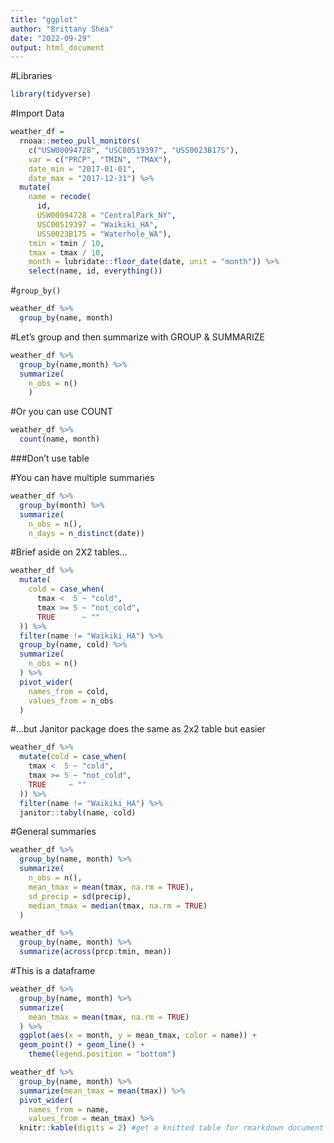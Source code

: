 ```yaml
---
title: "ggplot"
author: "Brittany Shea"
date: "2022-09-29"
output: html_document
---
```


#Libraries
```r
library(tidyverse)
```

#Import Data
```r
weather_df =  
  rnoaa::meteo_pull_monitors(
    c("USW00094728", "USC00519397", "USS0023B17S"),
    var = c("PRCP", "TMIN", "TMAX"), 
    date_min = "2017-01-01",
    date_max = "2017-12-31") %>%
  mutate(
    name = recode(
      id, 
      USW00094728 = "CentralPark_NY", 
      USC00519397 = "Waikiki_HA",
      USS0023B17S = "Waterhole_WA"),
    tmin = tmin / 10,
    tmax = tmax / 10,
    month = lubridate::floor_date(date, unit = "month")) %>%
    select(name, id, everything())
```

#`group_by()`

```r
weather_df %>%
  group_by(name, month)
```

#Let's group and then summarize with GROUP & SUMMARIZE
```r
weather_df %>%
  group_by(name,month) %>%
  summarize(
    n_obs = n()
    )
```

#Or you can use COUNT
```r
weather_df %>%
  count(name, month)
```

###Don't use table 

#You can have multiple summaries

```r
weather_df %>%
  group_by(month) %>%
  summarize(
    n_obs = n(),
    n_days = n_distinct(date))
```

#Brief aside on 2X2 tables...
```r
weather_df %>% 
  mutate(
    cold = case_when(
      tmax <  5 ~ "cold",
      tmax >= 5 ~ "not_cold",
      TRUE      ~ ""
  )) %>% 
  filter(name != "Waikiki_HA") %>% 
  group_by(name, cold) %>% 
  summarize(
    n_obs = n()
  ) %>% 
  pivot_wider(
    names_from = cold,
    values_from = n_obs
  )
```

#...but Janitor package does the same as 2x2 table but easier
```r
weather_df %>% 
  mutate(cold = case_when(
    tmax <  5 ~ "cold",
    tmax >= 5 ~ "not_cold",
    TRUE     ~ ""
  )) %>% 
  filter(name != "Waikiki_HA") %>% 
  janitor::tabyl(name, cold)
```

#General summaries

```r
weather_df %>%
  group_by(name, month) %>%
  summarize(
    n_obs = n(),
    mean_tmax = mean(tmax, na.rm = TRUE),
    sd_precip = sd(precip),
    median_tmax = median(tmax, na.rm = TRUE)
  )
```

```r
weather_df %>%
  group_by(name, month) %>%
  summarize(across(prcp:tmin, mean))
```

#This is a dataframe

```r
weather_df %>%
  group_by(name, month) %>%
  summarize(
    mean_tmax = mean(tmax, na.rm = TRUE)
  ) %>%
  ggplot(aes(x = month, y = mean_tmax, color = name)) +
  geom_point() + geom_line() + 
    theme(legend.position = "bottom")
```

```r
weather_df %>%
  group_by(name, month) %>%
  summarize(mean_tmax = mean(tmax)) %>% 
  pivot_wider(
    names_from = name,
    values_from = mean_tmax) %>% 
  knitr::kable(digits = 2) #get a knitted table for rmarkdown document
```

